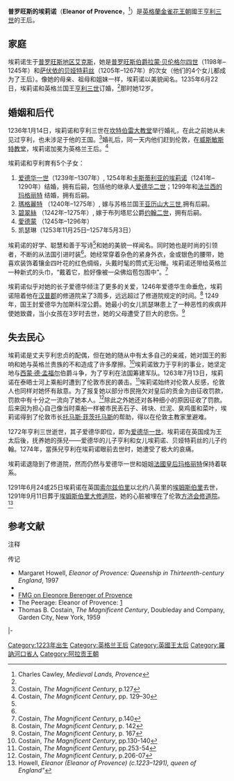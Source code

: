 {{Infobox royalty
| type                 =majesty
| consort              =yes
|name=普罗旺斯的埃莉诺
| image                =Eleanor of Provence.jpg
| imgw                 =210px
| succession           =[[英格兰君主配偶列表#金雀花王朝1154年-1485年|英格兰王后]]
| reign                =1236年1月14日– 1272年11月16日
| coronation           ={{death date and age|1236|1|14|1223|1|1}}
| spouse               =[[亨利三世_(英格兰)|亨利三世]]
| issue                =[[爱德华一世_(英格兰)|爱德华一世]]<br> 苏格兰王后 玛格丽特<br>贝娅特莉丝<br>第一代兰开斯特伯爵，埃德蒙·克罗奇贝克<br>凯瑟琳
| house                =[[巴塞罗那王朝|巴塞罗那王朝]] ''婚前''<br />[[金雀花王朝|金雀花王朝]] ''婚后''
| father               =普罗旺斯伯爵拉蒙·贝伦格尔四世
| mother               =萨伏依的贝娅特莉丝
| date of birth        =1223年
| place of birth       =[[普罗旺斯地区艾克斯|普罗旺斯地区艾克斯]]
| date of christening  =
| place of christening =
| date of death        =1291年6月24或25日 （68歲）
| place of death       =[[埃姆斯伯里|埃姆斯伯里]]
| date of burial       =
| place of burial      =
|}}

'''普罗旺斯的埃莉诺'''（'''Eleanor of Provence'''，{{bd|1223年||1291年|6月24日或25日|catIdx=P}}<ref name=cawley>Charles Cawley, ''Medieval Lands, Provence''</ref>）是[[英格蘭|英格蘭]][[金雀花王朝|金雀花王朝]]國王[[亨利三世_(英格兰)|亨利三世]]的王后。

== 家庭 ==
埃莉诺生于[[普罗旺斯地区艾克斯|普罗旺斯地区艾克斯]]，她是[[普罗旺斯伯爵|普罗旺斯伯爵]][[拉蒙·贝伦格尔四世|拉蒙·贝伦格尔四世]]（1198年–1245年）和[[萨伏依的贝娅特莉丝|萨伏依的贝娅特莉丝]]（1205年–1267年）的次女（他们的4个女儿都成为了王后）。像她的母亲、祖母和姐妹一样，埃莉诺以美貌闻名。1235年6月22日，埃莉诺和英格兰国王[[亨利三世_(英格兰)|亨利三世]]订婚，<ref name=cawley/>那时她12岁。

== 婚姻和后代 ==
1236年1月14日，埃莉诺和亨利三世在[[坎特伯雷大教堂|坎特伯雷大教堂]]举行婚礼，在此之前她从未见过亨利，也未涉足于他的王国。<ref name=Costainp127>Costain, ''The Magnificent Century'', p.127</ref>婚礼后，同一天内他们赶到伦敦，在[[威斯敏斯特教堂|威斯敏斯特教堂]]，埃莉诺加冕为英格兰王后。<ref>Costain, ''The Magnificent Century'', pp. 129–30</ref>

埃莉诺和亨利育有5个子女：
#[[爱德华一世_(英格兰)|爱德华一世]]（1239年–1307年）, 1254年和[[卡斯蒂利亚的埃莉诺|卡斯蒂利亚的埃莉诺]]（1241年–1290年）结婚，拥有后嗣，包括他的继承人[[爱德华二世_(英格兰)|爱德华二世]]；1299年和[[法兰西的玛格丽特（1282-1317）|法兰西的玛格丽特]] 结婚，拥有后嗣。
#[[英格蘭的瑪格麗特|瑪格麗特]] （1240年–1275年）, 嫁与苏格兰国王[[亚历山大三世_(苏格兰)|亚历山大三世]],拥有后嗣。
#[[英格兰的贝娅特莉丝|碧翠絲]] （1242年–1275年）, 嫁于布列塔尼公爵[[约翰二世_(布列塔尼)|约翰二世]]，拥有后嗣。
#[[駝背者愛德蒙|愛德蒙]] （1245年–1296年）
#凯瑟琳（1253年11月25日–1257年5月3日）

埃莉诺的好学、聪慧和善于写诗<ref name=Costainp127/>和她的美貌一样闻名。同时她也是时尚的引领者，不断的从法国引进时装<ref name=Costainp140/>。她经常穿着杂色的紧身外衣，金或银色的腰带，她喜欢装饰着镶金四叶花的红色绸缎，头戴时髦的筒式无沿帽。埃莉诺还带给英格兰一种新式的头巾，“戴着它，脸好像被一朵佛焰苞包围中”。<ref name=Costainp140>Costain, ''The Magnificent Century'', p.140</ref>

埃莉诺似乎对她的长子爱德华倾注了更多的关爱，1246年爱德华生命垂危，埃莉诺陪着他在[[汉普郡|汉普郡]]的修道院呆了3周多，远远超过了修道院规定的时间。<ref>Costain, ''The Magnificent Century'', p. 142</ref> 1249年，国王封爱德华为加斯科涅公爵。她最小的女儿凯瑟琳患上了一种恶性的疾病并使她致聋，当小女孩在3岁时去世，她的父母遭受了巨大的悲伤。<ref>Costain, ''The Magnificent Century'', p. 167</ref>

== 失去民心 ==
埃莉诺是丈夫亨利忠贞的配偶，但在她的随从中有太多自己的亲戚，她对国王的影响和她与英格兰贵族的不和造成了许多摩擦。<ref name=Costainp130>Costain, ''The Magnificent Century'', pp.130-140</ref>埃莉诺致力于亨利的事业，她坚定地与[[西蒙·德·孟福尔，第六代莱切斯特伯爵|西蒙·德·孟福尔]]伯爵斗争，为了亨利在法国筹建军队。1263年7月13日，埃莉诺在泰晤士河上乘船时遭到了伦敦市民的袭击。<ref name=Costainp253>Costain, ''The Magnificent Century'', pp.253-54</ref>埃莉诺始终对伦敦人反感，伦敦人也同样对她怀有敌意。为了报复她以部分市民拖欠对皇后的贡金为由征收罚款，罚款中有十分之一流向了她本人。<ref name=Costainp206>Costain, ''The Magnificent Century'', p.206-07</ref>除此之外她还对各种细小的原因征收了罚款。后来因为担心自己像当时乘船一样被市民丢石子、砖块、烂泥、臭鸡蛋和菜叶，埃莉诺得到了伦敦市长[[托马斯·菲茨托马斯|托马斯·菲茨托马斯]]的帮助，得以在伦敦主教家里避难。

1272年亨利三世逝世，其子爱德华即位，即为[[爱德华一世|爱德华一世]]。埃莉诺在英国成为王太后後，抚养她的孫兒——爱德华的儿子亨利和女儿埃莉诺、贝娅特莉丝的儿子约翰。1274年，當孫兒亨利在埃莉诺眼前去世时，她遭受了极大的哀痛。

埃莉诺退隐到了修道院，然而仍然与爱德华一世和姐姐[[法國皇后|法國皇后]][[普罗旺斯的玛格丽特|玛格丽特]]保持着联系。

1291年6月24或25日埃莉诺在英国[[索尔兹伯里|索尔兹伯里]]以北约八英里的[[埃姆斯伯里|埃姆斯伯里]]去世，1291年9月11日葬于[[埃姆斯伯里大修道院|埃姆斯伯里大修道院]]，她的心脏被埋在了伦敦[[方济会修道院|方济会修道院]]。<ref name=Howell>Howell, ''Eleanor (Eleanor of Provence) (c.1223–1291), queen of England"''</ref>

== 参考文献 ==
;注释
{{reflist}}
;传记
{{refbegin}}
* Margaret Howell, ''Eleanor of Provence: Queenship in Thirteenth-century England'', 1997
*{{Citation |last=Howell |first=Margaret |contribution=Eleanor (Eleanor of Provence) (c.1223–1291), queen of England |year=2004 |title=Oxford Dictionary of National Biography |location=Oxford |publisher=Oxford University Press |accessdate=2010-12-14 |url=http://www.oxforddnb.com/view/article/8620 |archive-date=2021-02-17 |archive-url=https://web.archive.org/web/20210217152454/https://www.oxforddnb.com/view/10.1093/ref:odnb/9780198614128.001.0001/odnb-9780198614128-e-8620;jsessionid=035CCEDDDA02D404825F9D60859EC44F |dead-url=no }}
*[http://fmg.ac/Projects/MedLands/PROVENCE.htm#EleonoreMHenryIIIEnglanddied1272 FMG on Eleonore Berenger of Provence] {{WebCite|url=https://www.webcitation.org/66wMPPtA8?url=http://fmg.ac/Projects/MedLands/PROVENCE.htm#EleonoreMHenryIIIEnglanddied1272 |date=20120415102105 |dateformat=iso }}
* The Peerage: Eleanor of Provence: [http://thepeerage.com/p10193.htm#i101924] {{Wayback|url=http://thepeerage.com/p10193.htm#i101924 |date=20200314030220 }}
* Thomas B. Costain, ''The Magnificent Century'', Doubleday and Company, Garden City, New York, 1959
{{refend}}

{{S-start}}
{{S-roy|en}}
|-
{{S-bef|before = [[昂古莱姆的伊莎贝尔|昂古莱姆的伊莎贝尔]]}}
{{S-ttl|title = [[英格兰君主配偶列表|英格兰王后]]<br />[[爱尔兰领主夫人|爱尔兰领主夫人]] | years = 1236年1月14日 – 1272年11月16日}}
{{S-aft|after = [[卡斯蒂利亚的埃莉诺|卡斯蒂利亚的埃莉诺]]}}
{{End}}

{{英格蘭君主配偶}}

{{Authority control}}
{{DEFAULTSORT: Eleanor}}
[[Category:1223年出生|Category:1223年出生]]
[[Category:英格兰王后|Category:英格兰王后]]
[[Category:英國王太后|Category:英國王太后]]
[[Category:羅訥河口省人|Category:羅訥河口省人]]
[[Category:阿拉贡王朝|Category:阿拉贡王朝]]